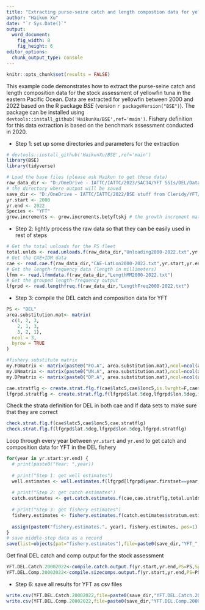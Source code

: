 ```yaml
---
title: "Extracting purse-seine catch and length compostion data for yellowfin in 2000-2022"
author: "Haikun Xu"
date: "`r Sys.Date()`"
output:
  word_document:
    fig_width: 8
    fig_height: 6
editor_options: 
  chunk_output_type: console
---
```


```r
knitr::opts_chunk$set(results = FALSE)
```

This example code demonstrates how to extract the purse-seine catch and length composition data for the stock assessment of yellowfin tuna in the eastern Pacific Ocean. Data are extracted for yellowfin between 2000 and 2022 based on the R package *BSE* (version `r packageVersion("BSE")`). The package can be installed using `devtools::install_github('HaikunXu/BSE',ref='main')`. Fishery definition for this data extraction is based on the benchmark assessment conducted in 2020.

-   Step 1: set up some directories and parameters for the extraction

```r
# devtools::install_github('HaikunXu/BSE',ref='main') 
library(BSE)
library(tidyverse)

# Load the base files (please ask Haikun to get those data)
raw_data_dir <- "D:/OneDrive - IATTC/IATTC/2023/SAC14/YFT SSIs/DEL/Database/"
# the directory where output will be saved
save_dir <- "D:/OneDrive - IATTC/IATTC/2022/BSE stuff from Cleridy/YFT/"
yr.start <- 2000
yr.end <- 2022
Species <- "YFT"
grow.increments <- grow.increments.betyftskj # the growth increment matrix
```

-   Step 2: lightly process the raw data so that they can be easily used in rest of steps

```r
# Get the total unloads for the PS fleet
total.unlds <- read.unloads.f(raw_data_dir,"Unloading2000-2022.txt",yr.start,yr.end)
# Get the CAE+IDM data
cae <- read.cae.f(raw_data_dir,"CAE-LatLon2000-2022.txt",yr.start,yr.end)
# Get the length-frequency data (length in millimeters)
lfmm <- read.lfmmdata.f(raw_data_dir,"LengthMM2000-2022.txt")
# Get the grouped length-frequency output
lfgrpd <- read.lengthfreq.f(raw_data_dir,"LengthFreq2000-2022.txt")
```

-   Step 3: compile the DEL catch and composition data for YFT

```r
PS <- "DEL"
area.substitution.mat<- matrix(
  c(1, 2, 3,
    2, 1, 3,
    3, 2, 1),
  ncol = 3,
  byrow = TRUE
)

#fishery substitute matrix
my.FOmatrix <- matrix(paste0("FO.A", area.substitution.mat),ncol=ncol(area.substitution.mat))
my.UNmatrix <- matrix(paste0("UN.A", area.substitution.mat),ncol=ncol(area.substitution.mat))
my.DPmatrix <- matrix(paste0("DP.A", area.substitution.mat),ncol=ncol(area.substitution.mat))

cae.stratflg <- create.strat.flg.f(cae$latc5,cae$lonc5,is.lwrght=F,cae$month,cae$setype,cae$class,PS=PS,Species=Species)
lfgrpd.stratflg <- create.strat.flg.f(lfgrpd$lat.5deg,lfgrpd$lon.5deg,is.lwrght=T,floor(lfgrpd$moda/100),lfgrpd$setype,lfgrpd$class,PS=PS,Species=Species)
```

Check the strata definition for DEL in both cae and lf data sets to make sure that they are correct

```r
check.strat.flg.f(cae$latc5,cae$lonc5,cae.stratflg)
check.strat.flg.f(lfgrpd$lat.5deg,lfgrpd$lon.5deg,lfgrpd.stratflg)
```

Loop through every year between `yr.start` and `yr.end` to get catch and composition data for YFT in the DEL fishery

```r
for(year in yr.start:yr.end) {
  # print(paste0("Year: ",year))
  
  # print("Step 1: get well estimates")
  well.estimates <- well.estimates.f(lfgrpd[lfgrpd$year.firstset==year,],lfmm)
  
  # print("Step 2: get catch estimates")
  catch.estimates <- get.catch.estimates.f(cae,cae.stratflg,total.unlds,lfgrpd,lfgrpd.stratflg,lfmm,year,2,well.estimates,area.substitution.mat,grow.increments,PS=PS,Species=Species,my.FOmatrix,my.UNmatrix,my.DPmatrix)
  
  # print("Step 3: get fishery estimates")
  fishery.estimates <- fishery.estimates.f(catch.estimates$stratum.estimates.withsamps,catch.estimates$stratum.estimates.NOsamps,year,PS=PS,Species=Species)
  
  assign(paste0("fishery.estimates.", year), fishery.estimates, pos=1)
}
# save middle-step data as a record
save(list=objects(pat="fishery.estimates"),file=paste0(save_dir,"YFT_",PS,"_2000-2022.RData"))
```

Get final DEL catch and comp output for the stock assessment

```r
YFT.DEL.Catch.20002022<-compile.catch.output.f(yr.start,yr.end,PS=PS,Species=Species,c("A1","A2","A3")) # two DEL fisheries
YFT.DEL.Comp.20002022<-compile.sizecomps.output.f(yr.start,yr.end,PS=PS,Species=Species)
```

-   Step 6: save all results for YFT as csv files

```r
write.csv(YFT.DEL.Catch.20002022,file=paste0(save_dir,"YFT.DEL.Catch.20002022.csv"),row.names = FALSE)
write.csv(YFT.DEL.Comp.20002022,file=paste0(save_dir,"YFT.DEL.Comp.20002022.csv"),row.names = FALSE)
```
